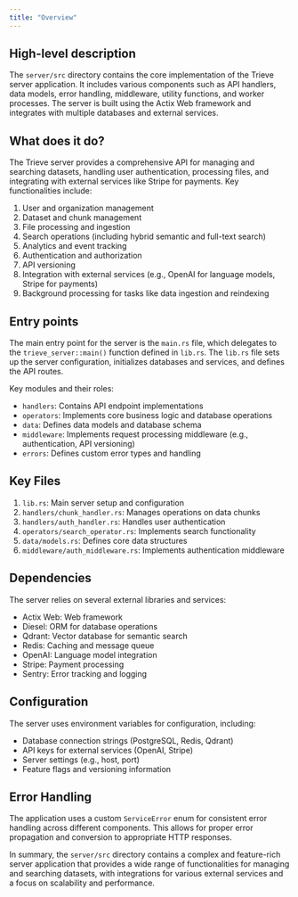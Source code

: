 ```yaml
---
title: "Overview"
---
```


## High-level description
The `server/src` directory contains the core implementation of the Trieve server application. It includes various components such as API handlers, data models, error handling, middleware, utility functions, and worker processes. The server is built using the Actix Web framework and integrates with multiple databases and external services.

## What does it do?
The Trieve server provides a comprehensive API for managing and searching datasets, handling user authentication, processing files, and integrating with external services like Stripe for payments. Key functionalities include:

1. User and organization management
2. Dataset and chunk management
3. File processing and ingestion
4. Search operations (including hybrid semantic and full-text search)
5. Analytics and event tracking
6. Authentication and authorization
7. API versioning
8. Integration with external services (e.g., OpenAI for language models, Stripe for payments)
9. Background processing for tasks like data ingestion and reindexing

## Entry points
The main entry point for the server is the `main.rs` file, which delegates to the `trieve_server::main()` function defined in `lib.rs`. The `lib.rs` file sets up the server configuration, initializes databases and services, and defines the API routes.

Key modules and their roles:
- `handlers`: Contains API endpoint implementations
- `operators`: Implements core business logic and database operations
- `data`: Defines data models and database schema
- `middleware`: Implements request processing middleware (e.g., authentication, API versioning)
- `errors`: Defines custom error types and handling

## Key Files
1. `lib.rs`: Main server setup and configuration
2. `handlers/chunk_handler.rs`: Manages operations on data chunks
3. `handlers/auth_handler.rs`: Handles user authentication
4. `operators/search_operator.rs`: Implements search functionality
5. `data/models.rs`: Defines core data structures
6. `middleware/auth_middleware.rs`: Implements authentication middleware

## Dependencies
The server relies on several external libraries and services:
- Actix Web: Web framework
- Diesel: ORM for database operations
- Qdrant: Vector database for semantic search
- Redis: Caching and message queue
- OpenAI: Language model integration
- Stripe: Payment processing
- Sentry: Error tracking and logging

## Configuration
The server uses environment variables for configuration, including:
- Database connection strings (PostgreSQL, Redis, Qdrant)
- API keys for external services (OpenAI, Stripe)
- Server settings (e.g., host, port)
- Feature flags and versioning information

## Error Handling
The application uses a custom `ServiceError` enum for consistent error handling across different components. This allows for proper error propagation and conversion to appropriate HTTP responses.

In summary, the `server/src` directory contains a complex and feature-rich server application that provides a wide range of functionalities for managing and searching datasets, with integrations for various external services and a focus on scalability and performance.